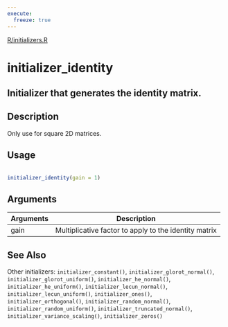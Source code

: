 ```yaml
---
execute:
  freeze: true
---
```


[R/initializers.R](https://github.com/rstudio/keras//blob/main/R/initializers.R#L170) 

# initializer_identity

## Initializer that generates the identity matrix.

## Description
 Only use for square 2D matrices. 


## Usage
```r
 
initializer_identity(gain = 1) 
```

## Arguments
|Arguments|Description|
|---|---|
| gain | Multiplicative factor to apply to the identity matrix |






## See Also
 Other initializers:  `initializer_constant()`, `initializer_glorot_normal()`, `initializer_glorot_uniform()`, `initializer_he_normal()`, `initializer_he_uniform()`, `initializer_lecun_normal()`, `initializer_lecun_uniform()`, `initializer_ones()`, `initializer_orthogonal()`, `initializer_random_normal()`, `initializer_random_uniform()`, `initializer_truncated_normal()`, `initializer_variance_scaling()`, `initializer_zeros()` 

